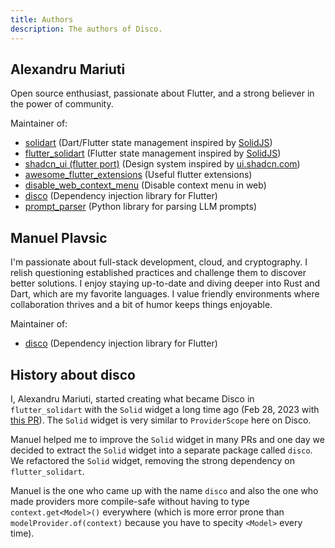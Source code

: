 ```yaml
---
title: Authors
description: The authors of Disco.
---
```


<CardGrid>
  <AuthorCard 
    imageSrc="/ale.png" 
    name="Alexandru Mariuti" 
  />
  <AuthorCard 
    imageSrc="/manuel.jpg" 
    name="Manuel Plavsic" 
  />
</CardGrid>

## Alexandru Mariuti

Open source enthusiast, passionate about Flutter, and a strong believer in the power of community.

Maintainer of:
- [solidart](https://pub.dev/packages/solidart) (Dart/Flutter state management inspired by [SolidJS](https://www.solidjs.com/))
- [flutter_solidart](https://pub.dev/packages/flutter_solidart) (Flutter state management inspired by [SolidJS](https://www.solidjs.com/))
- [shadcn_ui (flutter port)](https://pub.dev/packages/shadcn_ui) (Design system inspired by [ui.shadcn.com](https://ui.shadcn.com/))
- [awesome_flutter_extensions](https://pub.dev/packages/awesome_flutter_extensions) (Useful flutter extensions)
- [disable_web_context_menu](https://pub.dev/packages/disable_web_context_menu) (Disable context menu in web)
- [disco](https://pub.dev/packages/disco) (Dependency injection library for Flutter)
- [prompt_parser](https://pypi.org/project/prompt-parser/) (Python library for parsing LLM prompts)

## Manuel Plavsic

I'm passionate about full-stack development, cloud, and cryptography.
I relish questioning established practices and challenge them to discover better solutions.
I enjoy staying up-to-date and diving deeper into Rust and Dart, which are my favorite languages.
I value friendly environments where collaboration thrives and a bit of humor keeps things enjoyable.

Maintainer of:
- [disco](https://pub.dev/packages/disco) (Dependency injection library for Flutter)

## History about disco

I, Alexandru Mariuti, started creating what became Disco in `flutter_solidart` with the `Solid` widget a long time ago (Feb 28, 2023 with [this PR](https://github.com/nank1ro/solidart/commit/9368fec399560e725493c3204d9cf51df218e805)).
The `Solid` widget is very similar to `ProviderScope` here on Disco.

Manuel helped me to improve the `Solid` widget in many PRs and one day we decided to extract the `Solid` widget into a separate package called `disco`.
We refactored the `Solid` widget, removing the strong dependency on `flutter_solidart`.

Manuel is the one who came up with the name `disco` and also the one who made providers more compile-safe without having to type `context.get<Model>()` everywhere (which is more error prone than `modelProvider.of(context)` because you have to specity `<Model>` every time).
